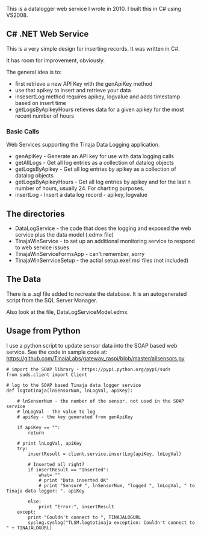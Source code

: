 This is a datalogger web service I wrote in 2010.  I built this in C# using VS2008.


== C# .NET Web Service ==

This is a very simple design for inserting records.  It was written in C#.  

It has room for improvement, obviously.

The general idea is to:
* first retrieve a new API Key with the genApiKey method
* use that apikey to insert and retrieve your data
* insesertLog method requires apikey, logvalue and adds timestamp based on insert time
* getLogsByApikeyHours retieves data for a given apikey for the most recent number of hours

=== Basic Calls ===

Web Services supporting the Tinaja Data Logging application.

* genApiKey - Generate an API key for use with data logging calls
* getAllLogs - Get all log entries as a collection of datalog objects
* getLogsByApikey - Get all log entries by apikey as a collection of datalog objects
* getLogsByApikeyHours - Get all log entries by apikey and for the last n number of hours, usually 24. For charting purposes.
* insertLog - Insert a data log record - apikey, logvalue


== The directories ==

* DataLogService - the code that does the logging and exposed the web service plus the data model (.edmx file)
* TinajaWinService - to set up an additional monitoring service to respond to web service issues
* TinajaWinServiceFormsApp - can't remember, sorry
* TinajaWinSerrviceSetup - the actial setup.exe/.msi files (not included)

== The Data ==

There is a .sql file added to recreate the database.  It is an autogenerated script from the SQL Server Manager.  

Also look at the file, DataLogServiceModel.edmx.


== Usage from Python ==

I use a python script to update sensor data into the SOAP based web service.  See the code in sample code at:
https://github.com/TinajaLabs/gateway_raspi/blob/master/allsensors.py

<pre>
# import the SOAP library - https://pypi.python.org/pypi/suds
from suds.client import Client

# log to the SOAP based Tinaja data logger service
def logtotinaja(lnSensorNum, lnLogVal, apiKey):

	# lnSensorNum - the number of the sensor, not used in the SOAP service
	# lnLogVal - the value to log
	# apiKey - the key generated from genApiKey

    if apiKey == "":
        return

    # print lnLogVal, apiKey
    try:
        insertResult = client.service.insertLog(apiKey, lnLogVal)

        # Inserted all right?
        if insertResult == "Inserted":
            what= ""
            # print "Data inserted OK"
            # print "Sensor# ", lnSensorNum, "logged ", lnLogVal, " to Tinaja data logger: ", apiKey

        else:
            print "Error:", insertResult
    except:
        print "Couldn't connect to ", TINAJALOGURL
        syslog.syslog("TLSM.logtotinaja exception: Couldn't connect to " + TINAJALOGURL)

</pre>

